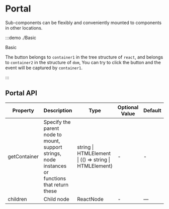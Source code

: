 # Portal

Sub-components can be flexibly and conveniently mounted to components in other locations.

:::demo ./Basic

Basic

The button belongs to `container1` in the tree structure of `react`, and belongs to `container2` in the structure of `dom`, You can try to click the button and the event will be captured by `container1`.

:::

## Portal API

| Property | Description | Type | Optional Value | Default | Require |
| --- | --- | --- | --- | --- | --- |
| getContainer | Specify the parent node to mount, support strings, node instances or functions that return these | string &#x007c; HTMLElement &#x007c; (() => string &#x007c; HTMLElement) | - | - | false |
| children | Child node | ReactNode | - | — | true |
